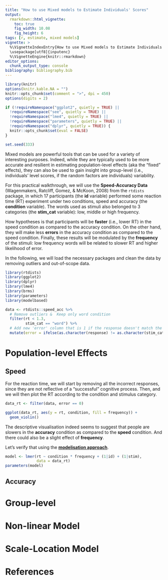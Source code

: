 ```yaml
---
title: "How to use Mixed models to Estimate Individuals' Scores"
output: 
  rmarkdown::html_vignette:
    toc: true
    fig_width: 10.08
    fig_height: 6
tags: [r, estimate, mixed models]
vignette: >
  %\VignetteIndexEntry{How to use Mixed models to Estimate Individuals' Scores}
  \usepackage[utf8]{inputenc}
  %\VignetteEngine{knitr::rmarkdown}
editor_options: 
  chunk_output_type: console
bibliography: bibliography.bib
---
```


```r
library(knitr)
options(knitr.kable.NA = "")
knitr::opts_chunk$set(comment = ">", dpi = 450)
options(digits = 2)

if (!requireNamespace("ggplot2", quietly = TRUE) ||
  !requireNamespace("see", quietly = TRUE) ||
  !requireNamespace("lme4", quietly = TRUE) ||
  !requireNamespace("parameters", quietly = TRUE) ||
  !requireNamespace("dplyr", quietly = TRUE)) {
  knitr::opts_chunk$set(eval = FALSE)
}

set.seed(333)
```


Mixed models are powerful tools that can be used for a variety of interesting purposes. Indeed, while they are typically used to be more accurate and resilient in estimating population-level effects (aka the "fixed" effects), they can also be used to gain insight into group-level (i.e., individuals' level scores, if the random factors are individuals) variability.

For this practical walkthrough, we will use the **Speed-Accuracy Data** (Wagenmakers, Ratcliff, Gomez, \& McKoon, 2008) from the `rtdists` package, in which 17 participants (the **id** variable) performed some reaction time (RT) experiment under two conditions, speed and accuracy (the **condition** variable). The words used as stimuli also belonged to 3 categories (the **stim_cat** variable): low, middle or high frequency.

How hypotheses is that participants will be **faster** (i.e., lower RT) in the speed condition as compared to the accuracy condition. On the other hand, they will make less **errors** in the accuracy condition as compared to the speed condition. Finally, these results will be modulated by the **frequency** of the stimuli: low frequency words will be related to slower RT and higher likelihood of error.

In the following, we will load the necessary packages and clean the data by removing outliers and out-of-scope data.

```r
library(rtdists)
library(ggplot2)
library(dplyr)
library(lme4)
library(brms)
library(parameters)
library(modelbased)

data <- rtdists::speed_acc %>% 
  # Remove outliers &  Keep only word condition 
  filter(rt < 1.3,  
         stim_cat == "word") %>% 
  # Add new 'error' column that is 1 if the response doesn't match the category
  mutate(error = ifelse(as.character(response) != as.character(stim_cat), 1, 0))
```

# Population-level Effects

## Speed

For the reaction time, we will start by removing all the incorrect responses, since they are not reflective of a "successful" cognitive process. Then, and we will then plot the RT according to the condition and stimulus category.


```r
data_rt <- filter(data, error == 0)

ggplot(data_rt, aes(y = rt, condition, fill = frequency)) + 
  geom_violin()
```

The descriptive visualisation indeed seems to suggest that people are slowers in the **accuracy** condition as compared to the **speed** condition. And there could also be a slight effect of **frequency**. 

Let's verify that using the [**modelisation approach**](https://easystats.github.io/modelbased/articles/modelisation_approach.html).

```r
model <- lmer(rt ~ condition * frequency + (1|id) + (1|stim), 
              data = data_rt)
parameters(model)
```

## Accuracy

# Group-level

# Non-linear Model

# Scale-Location Model

# References

